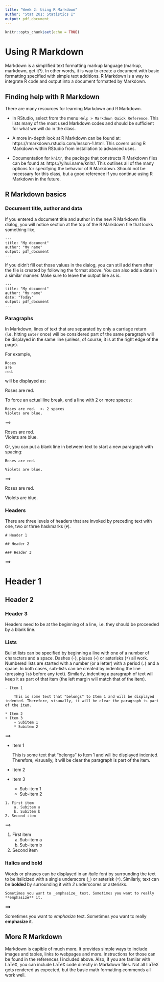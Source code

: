 ```yaml
---
title: "Week 2: Using R Markdown"
author: "Stat 201: Statistics I"
output: pdf_document
---
```


```r
knitr::opts_chunk$set(echo = TRUE)
```

# Using R Markdown

Markdown is a simplified text formatting markup language (markup, markdown, get it?). In other words, it is way to create a document with basic formatting specified with simple text additions. R Markdown is a way to integrate R code and output into a document formatted by Markdown.

## Finding help with R Markdown

There are many resources for learning Markdown and R Markdown.

- In RStudio, select from the menu `Help > Markdown Quick Reference`. This lists many of the most used Markdown codes and should be sufficient for what we will do in the class.

- A more in-depth look at R Markdown can be found at: https://rmarkdown.rstudio.com/lesson-1.html. This covers using R Markdown within RStudio from installation to advanced uses.

- Documentation for `knitr`, the package that constructs R Markdown files can be found at: https://yihui.name/knitr/. This outlines all of the many options for specifying the behavior of R Markdown. Should not be necessary for this class, but a good reference if you continue using R Markdown in the future.

## R Markdown basics

### Document title, author and data

If you entered a document title and author in the new R Markdown file dialog, you will notice section at the top of the R Markdown file that looks something like,

```
---
title: "My document"
author: "My name"
output: pdf_document
---
``` 

If you didn't fill out those values in the dialog, you can still add them after the file is created by following the format above. You can also add a date in a similar manner. Make sure to leave the output line as is.

```
---
title: "My document"
author: "My name"
date: "Today"
output: pdf_document
---
``` 

### Paragraphs

In Markdown, lines of text that are separated by only a carriage return (i.e. hitting `Enter` once) will be considered part of the same paragraph will be displayed in the same line (unless, of course, it is at the right edge of the page).

For example,
```
Roses
are
red.
```
will be displayed as:

Roses
are
red.

To force an actual line break, end a line with 2 or more spaces:
```
Roses are red.  <- 2 spaces
Violets are blue.
```
$\implies$

Roses are red.  
Violets are blue.

Or, you can put a blank line in between text to start a new paragraph with spacing:
```
Roses are red.

Violets are blue.
```
$\implies$

Roses are red.

Violets are blue.

### Headers

There are three levels of headers that are invoked by preceding text with one, two or three haskmarks (`#`). 

```
# Header 1

## Header 2

### Header 3
```
$\implies$

# Header 1

## Header 2

### Header 3

Headers need to be at the beginning of a line, i.e. they should be proceeded by a blank line.

### Lists

Bullet lists can be specified by beginning a line with one of a number of characters and a space. Dashes (`-`), pluses (`+`) or asterisks (`*`) all work. Numbered lists are started with a number (or a letter) with a period (`.`) and a space. In both cases, sub-lists can be created by indenting the line (pressing `Tab` before any text). Similarly, indenting a paragraph of text will keep it as part of that item (the left margin will match that of the item).

```
- Item 1
    
    This is some text that "belongs" to Item 1 and will be displayed indented. Therefore, visuually, it will be clear the paragraph is part of the item.
    
* Item 2
+ Item 3
    + Subitem 1
    * Subitem 2
```
$\implies$

- Item 1
    
    This is some text that "belongs" to Item 1 and will be displayed indented. Therefore, visuually, it will be clear the paragraph is part of the item.
    
* Item 2
+ Item 3
    + Sub-item 1
    * Sub-item 2

```    
1. First item
    a. Subitem a
    b. Subitem b
2. Second item
```
$\implies$

1. First item
    a. Sub-item a
    b. Sub-item b
2. Second item

### Italics and bold

Words or phrases can be displayed in an _italic_ font by surrounding the text to be italicized with a single underscore (`_`) or asterisk (`*`). Similarly, text can be **bolded** by surrounding it with _2_ underscores or asterisks.

```
Sometimes you want to _emphasize_ text. Sometimes you want to really **emphasize** it.
```
$\implies$

Sometimes you want to _emphasize_ text. Sometimes you want to really **emphasize** it.

## More R Markdown

Markdown is capible of much more. It provides simple ways to include images and tables, links to webpages and more. Instructions for those can be found in the references I included above. Also, if you are familar with LaTeX, you can include LaTeX code directly in Markdown files. Not all LaTeX gets rendered as expected, but the basic math formatting commends all work well. 
